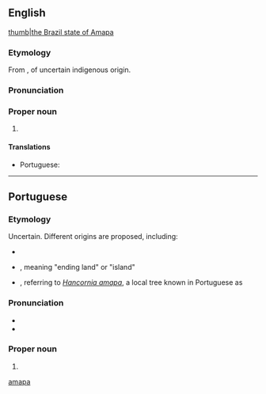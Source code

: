 ==English==
{{wikipedia}}
[[file: Brazil State Amapa.svg|thumb|the Brazil state of Amapa]]

===Etymology===
From {{etyl|pt|en}} {{m|pt|Amapá}}, of uncertain indigenous origin.

===Pronunciation===
{{rfp||en|lang=en}}

===Proper noun===
{{en-proper noun}}

# {{place:Brazil/state|en|capital=Macapá|region=North Region}}

====Translations====
{{trans-top|a state in northern Brazil}}
* Portuguese: {{t+|pt|Amapá|m}}
{{trans-mid}}
{{trans-bottom}}

[[Category:English terms spelled with Á|amapa]]

----

==Portuguese==
===Etymology===
Uncertain. Different origins are proposed, including:
* {{etyl|tpw|pt}} {{m|tpw|amapaba||home of rain}}
* {{etyl|yrl|pt}}, meaning "ending land" or "island"
* {{etyl|arw|pt}}, referring to ''[[Hancornia amapa]]'', a local tree known in Portuguese as {{m|pt|amapazeiro}}

===Pronunciation===
* {{IPA|/ɐ.mɐ.ˈpa/|lang=pt}}
* {{hyphenation|A|ma|pá|lang=pt}}

===Proper noun===
{{pt-proper noun|m}}

# {{place|pt|state|macroregion/en:North Region|c/en:Brazil|capital=pt:Macapá|t1=Amapá}}